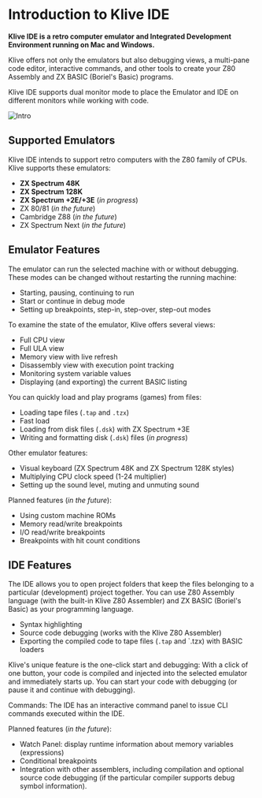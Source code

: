 # Introduction to Klive IDE

**Klive IDE is a retro computer emulator and Integrated Development Environment running on Mac and Windows.**

Klive offers not only the emulators but also debugging views, a multi-pane code editor, interactive commands, and other tools to create your Z80 Assembly and ZX BASIC (Boriel's Basic) programs.

Klive IDE supports dual monitor mode to place the Emulator and IDE on different monitors while working with code.

![Intro](/images/intro/klive-ide-intro.png)

## Supported Emulators

Klive IDE intends to support retro computers with the Z80 family of CPUs. Klive supports these emulators:

- **ZX Spectrum 48K**
- **ZX Spectrum 128K**
- **ZX Spectrum +2E/+3E** (*in progress*)
- ZX 80/81 (*in the future*)
- Cambridge Z88 (*in the future*)
- ZX Spectrum Next (*in the future*)

## Emulator Features

The emulator can run the selected machine with or without debugging. These modes can be changed without restarting the running machine:

- Starting, pausing, continuing to run
- Start or continue in debug mode
- Setting up breakpoints, step-in, step-over, step-out modes

To examine the state of the emulator, Klive offers several views:

- Full CPU view
- Full ULA view
- Memory view with live refresh
- Disassembly view with execution point tracking
- Monitoring system variable values
- Displaying (and exporting) the current BASIC listing

You can quickly load and play programs (games) from files:

- Loading tape files (`.tap` and `.tzx`)
- Fast load
- Loading from disk files (`.dsk`) with ZX Spectrum +3E
- Writing and formatting disk (`.dsk`) files (*in progress*)

Other emulator features:

- Visual keyboard (ZX Spectrum 48K and ZX Spectrum 128K styles)
- Multiplying CPU clock speed (1-24 multiplier)
- Setting up the sound level, muting and unmuting sound

Planned features (*in the future*):

- Using custom machine ROMs
- Memory read/write breakpoints
- I/O read/write breakpoints
- Breakpoints with hit count conditions

## IDE Features

The IDE allows you to open project folders that keep the files belonging to a particular (development) project together. You can use Z80 Assembly language (with the built-in Klive Z80 Assembler) and ZX BASIC (Boriel's Basic) as your programming language.

- Syntax highlighting
- Source code debugging (works with the Klive Z80 Assembler)
- Exporting the compiled code to tape files (`.tap` and `.tzx) with BASIC loaders

Klive's unique feature is the one-click start and debugging: With a click of one button, your code is compiled and injected into the selected emulator and immediately starts up. You can start your code with debugging (or pause it and continue with debugging).

Commands: The IDE has an interactive command panel to issue CLI commands executed within the IDE.

Planned features (*in the future*):

- Watch Panel: display runtime information about memory variables (expressions)
- Conditional breakpoints
- Integration with other assemblers, including compilation and optional source code debugging (if the particular compiler supports debug symbol information).

